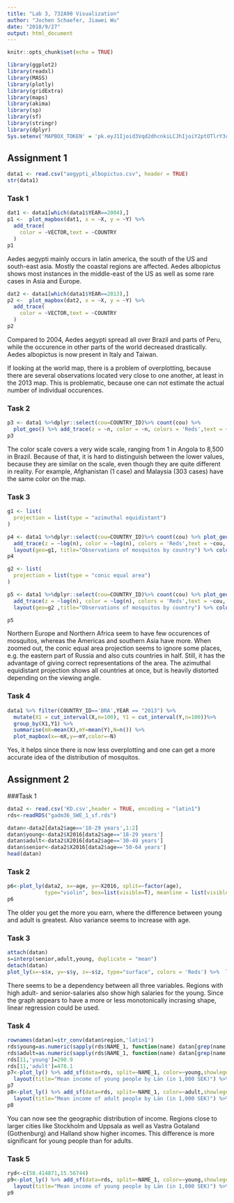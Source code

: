 ```yaml
---
title: "Lab 3, 732A98 Visualization"
author: "Jochen Schaefer, Jiawei Wu"
date: "2018/9/27"
output: html_document
---
```


```r
knitr::opts_chunk$set(echo = TRUE)
```

```r
library(ggplot2)
library(readxl)
library(MASS)
library(plotly)
library(gridExtra)
library(maps)
library(akima)
library(sp)
library(sf)
library(stringr)
library(dplyr)
Sys.setenv('MAPBOX_TOKEN' = 'pk.eyJ1Ijoid3Vqd2dhcnkiLCJhIjoiY2ptOTlrY3cyMGFhaTN2cjFwNndkeHBqeiJ9._0kS0Ly5O5qJ-3LjYpnL6g')
```

## Assignment 1

```r
data1 <- read.csv("aegypti_albopictus.csv", header = TRUE)
str(data1)
```

### Task 1

```r
dat1 <- data1[which(data1$YEAR==2004),]
p1 <-  plot_mapbox(dat1, x = ~X, y = ~Y) %>%
  add_trace(
    color = ~VECTOR,text = ~COUNTRY
  )
p1
```
Aedes aegypti mainly occurs in latin america, the south of the US and south-east asia. Mostly the coastal regions are affected. Aedes albopictus shows most instances in the middle-east of the US as well as some rare cases in Asia and Europe.

```r
dat2 <- data1[which(data1$YEAR==2013),]
p2 <-  plot_mapbox(dat2, x = ~X, y = ~Y) %>%
  add_trace(
    color = ~VECTOR,text = ~COUNTRY
  ) 
p2
```
Compared to 2004, Aedes aegypti spread all over Brazil and parts of Peru, while the occurence in other parts of the world decreased drastically. Aedes albopictus is now present in Italy and Taiwan.

If looking at the world map, there is a problem of overplotting, because there are several observations located very close to one another, at least in the 2013 map. This is problematic, because one can not estimate the actual number of individual occurences.

### Task 2

```r
p3 <- data1 %>%dplyr::select(cou=COUNTRY_ID)%>% count(cou) %>% 
  plot_geo() %>% add_trace(z = ~n, color = ~n, colors = 'Reds',text = ~cou, locations= ~cou) %>%colorbar(title="Number of <br>Occurences") %>% layout(title="Observations of mosquitos by country")
p3
```

The color scale covers a very wide scale, ranging from 1 in Angola to 8,500 in Brazil. Because of that, it is hard to distinguish between the lower values, because they are similar on the scale, even though they are quite different in reality. For example, Afghanistan (1 case) and Malaysia (303 cases) have the same color on the map.

### Task 3

```r
g1 <- list(
  projection = list(type = "azimuthal equidistant")
)

p4 <- data1 %>%dplyr::select(cou=COUNTRY_ID)%>% count(cou) %>% plot_geo() %>% 
  add_trace(z = ~log(n), color = ~log(n), colors = 'Reds',text = ~cou, locations= ~cou) %>%
  layout(geo=g1, title="Observations of mosquitos by country") %>% colorbar(title="Log. number of <br>Occurences")
p4

g2 <- list(
  projection = list(type = "conic equal area")
)

p5 <- data1 %>%dplyr::select(cou=COUNTRY_ID)%>% count(cou) %>% plot_geo() %>% 
  add_trace(z = ~log(n), color = ~log(n), colors = 'Reds',text = ~cou, locations= ~cou) %>%
  layout(geo=g2 ,title="Observations of mosquitos by country") %>% colorbar(title="Log. number of <br>Occurences")

p5

```

Northern Europe and Northern Africa seem to have few occurences of mosquitos, whereas the Americas and southern Asia have more. When zoomed out, the conic equal area projection seems to ignore some places, e.g. the eastern part of Russia and also cuts countries in half. Still, it has the advantage of giving correct representations of the area. The azimuthal equidistant projection shows all countries at once, but is heavily distorted depending on the viewing angle.

### Task 4

```r
data1 %>% filter(COUNTRY_ID=='BRA',YEAR == "2013") %>%
  mutate(X1 = cut_interval(X,n=100), Y1 = cut_interval(Y,n=100))%>%
  group_by(X1,Y1) %>%
  summarise(mX=mean(X),mY=mean(Y),N=n()) %>% 
  plot_mapbox(x=~mX,y=~mY,color=~N)
```

Yes, it helps since there is now less overplotting and one can get a more accurate idea of the distribution of mosquitos.

## Assignment 2

###Task 1

```r
data2 <- read.csv('KD.csv',header = TRUE, encoding = "latin1")
rds<-readRDS("gadm36_SWE_1_sf.rds")

datan<-data2[data2$age=='18-29 years',1:2]
datan$young<-data2$X2016[data2$age=='18-29 years']
datan$adult<-data2$X2016[data2$age=='30-49 years']
datan$senior<-data2$X2016[data2$age=='50-64 years']
head(datan)
```


### Task 2

```r
p6<-plot_ly(data2, x=~age, y=~X2016, split=~factor(age),
            type="violin", box=list(visible=T), meanline = list(visible = T)) %>% layout(yaxis=list(title="Mean Income in Län (in 1,000 SEK)"), xaxis=list(title="Agegroups"))
p6
```

The older you get the more you earn, where the difference between young and adult is greatest. Also variance seems to increase with age.

### Task 3

```r
attach(datan)
s=interp(senior,adult,young, duplicate = "mean")
detach(datan)
plot_ly(x=~s$x, y=~s$y, z=~s$z, type="surface", colors = 'Reds') %>%  layout(scene=list(xaxis=list(title="senior"),yaxis=list(title="adult"),zaxis=list(title="young"))) %>% colorbar(title="young") %>% layout(title="Mean income of young, adult and senior people in Swedish Läns. <br> (in 1,000 SEK)")
```

There seems to be a dependency between all three variables. Regions with high adult- and senior-salaries also show high salaries for the young. Since the graph appears to have a more or less monotonically incrasing shape, linear regression could be used.

### Task 4

```r
rownames(datan)=str_conv(datan$region,'latin1')
rds$young=as.numeric(sapply(rds$NAME_1, function(name) datan[grep(name,x=rownames(datan)),'young']))
rds$adult=as.numeric(sapply(rds$NAME_1, function(name) datan[grep(name,x=rownames(datan)),'adult']))
rds[11,'young']=290.9
rds[11,'adult']=478.1
p7<-plot_ly() %>% add_sf(data=rds, split=~NAME_1, color=~young,showlegend=F, alpha=1,colors = 'Greens') %>% 
  layout(title="Mean income of young people by Län (in 1,000 SEK)") %>%  colorbar(title="Income <br> (Young)")
p7
p8<-plot_ly() %>% add_sf(data=rds, split=~NAME_1, color=~adult,showlegend=F, alpha=1,colors = 'Greens') %>% 
  layout(title="Mean income of adult people by Län (in 1,000 SEK)") %>%  colorbar(title="Income <br> (Adult)")
p8
```

You can now see the geographic distribution of income. Regions close to larger cities like Stockholm and Uppsala as well as Vastra Gotaland (Gothenburg) and Halland show higher incomes. This difference is more significant for young people than for adults.

### Task 5

```r
ryd<-c(58.414871,15.56744)
p9<-plot_ly() %>% add_sf(data=rds, split=~NAME_1, color=~young,showlegend=F, alpha=1,colors = 'Greens')%>% add_markers(y=ryd[1],x=ryd[2],size=5, colors='red')%>% 
  layout(title="Mean income of young people by Län (in 1,000 SEK)") %>%  colorbar(title="Income <br> (Young)")
p9
```

